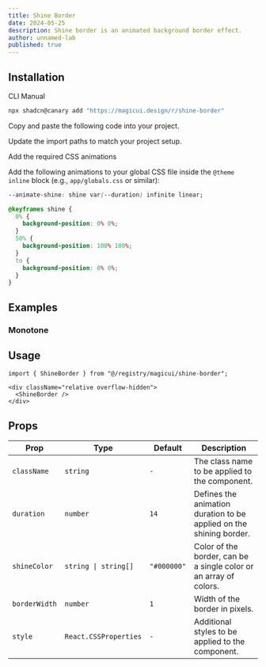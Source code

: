 ```yaml
---
title: Shine Border
date: 2024-05-25
description: Shine border is an animated background border effect.
author: unnamed-lab
published: true
---
```


<ComponentPreview name="shine-border-demo" />

## Installation

<Tabs defaultValue="cli">

<TabsList>
  <TabsTrigger value="cli">CLI</TabsTrigger>
  <TabsTrigger value="manual">Manual</TabsTrigger>
</TabsList>
<TabsContent value="cli">

```bash
npx shadcn@canary add "https://magicui.design/r/shine-border"
```

</TabsContent>

<TabsContent value="manual">

<Steps>

<Step>Copy and paste the following code into your project.</Step>

<ComponentSource name="shine-border" />

<Step>Update the import paths to match your project setup.</Step>

<Step>Add the required CSS animations</Step>

Add the following animations to your global CSS file inside the `@theme inline` block (e.g., `app/globals.css` or similar):

```css
--animate-shine: shine var(--duration) infinite linear;

@keyframes shine {
  0% {
    background-position: 0% 0%;
  }
  50% {
    background-position: 100% 100%;
  }
  to {
    background-position: 0% 0%;
  }
}
```

</Steps>

</TabsContent>

</Tabs>

## Examples

### Monotone

<ComponentPreview name="shine-border-demo-2" />

## Usage

```tsx
import { ShineBorder } from "@/registry/magicui/shine-border";
```

```tsx
<div className="relative overflow-hidden">
  <ShineBorder />
</div>
```

## Props

| Prop          | Type                  | Default     | Description                                                         |
| ------------- | --------------------- | ----------- | ------------------------------------------------------------------- |
| `className`   | `string`              | `-`         | The class name to be applied to the component.                      |
| `duration`    | `number`              | `14`        | Defines the animation duration to be applied on the shining border. |
| `shineColor`  | `string \| string[]`  | `"#000000"` | Color of the border, can be a single color or an array of colors.   |
| `borderWidth` | `number`              | `1`         | Width of the border in pixels.                                      |
| `style`       | `React.CSSProperties` | `-`         | Additional styles to be applied to the component.                   |
